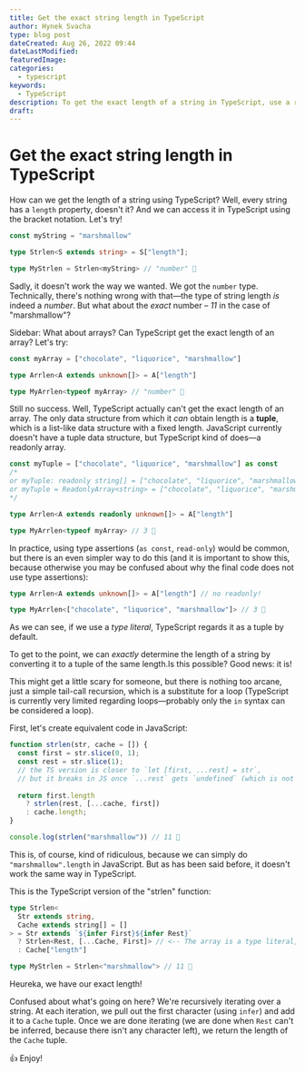 ```yaml
---
title: Get the exact string length in TypeScript
author: Hynek Svacha
type: blog post
dateCreated: Aug 26, 2022 09:44 
dateLastModified:
featuredImage:
categories:
  - typescript
keywords:
  - TypeScript
description: To get the exact length of a string in TypeScript, use a recursive type to convert it to an array of characters. While TypeScript can not get the exact length of a string, it can get the exact length of an array.
draft:
---
```


# Get the exact string length in TypeScript

How can we get the length of a string using TypeScript? Well, every string has a `length` property, doesn't it? And we can access it in TypeScript using the bracket notation. Let's try!

```ts
const myString = "marshmallow"

type Strlen<S extends string> = S["length"];

type MyStrlen = Strlen<myString> // "number" 🤔
```

Sadly, it doesn't work the way we wanted. We got the `number` type. Technically, there's nothing wrong with that—the type of string length *is* indeed a  *number*. But what about the *exact* number – *11* in the case of "marshmallow"?

Sidebar: What about arrays? Can TypeScript get the exact length of an array? Let's try:

```ts
const myArray = ["chocolate", "liquorice", "marshmallow"]

type Arrlen<A extends unknown[]> = A["length"]

type MyArrlen<typeof myArray> // "number" 🤔
```

Still no success. Well, TypeScript actually can't get the exact length of an array. The only data structure from which it *can* obtain length is a **tuple**, which is a list-like data structure with a fixed length. JavaScript currently doesn't have a tuple data structure, but TypeScript kind of does—a readonly array.

```ts
const myTuple = ["chocolate", "liquorice", "marshmallow"] as const
/*
or myTuple: readonly string[] = ["chocolate", "liquorice", "marshmallow"]
or myTuple = ReadonlyArray<string> = ["chocolate", "liquorice", "marshmallow"]
*/

type Arrlen<A extends readonly unknown[]> = A["length"]

type MyArrlen<typeof myArray> // 3 🎉
```

In practice, using type assertions (`as const`, `read-only`) would be common, but there is an even simpler way to do this (and it is important to show this, because otherwise you may be confused about why the final code does not use type assertions):

```ts
type Arrlen<A extends unknown[]> = A["length"] // no readonly!

type MyArrlen<["chocolate", "liquorice", "marshmallow"]> // 3 🎉
```

As we can see, if we use a *type literal*, TypeScript regards it as a tuple by default.

To get to the point, we can *exactly* determine the length of a string by converting it to a tuple of the same length.Is this possible? Good news: it is!

This might get a little scary for someone, but there is nothing too arcane, just a simple tail-call recursion, which is a substitute for a loop (TypeScript is currently very limited regarding loops—probably only the `in` syntax can be considered a loop).

First, let's create equivalent code in JavaScript:

```js
function strlen(str, cache = []) {
  const first = str.slice(0, 1);
  const rest = str.slice(1);
  // the TS version is closer to `let [first, ...rest] = str`,
  // but it breaks in JS once `...rest` gets `undefined` (which is not iterable)
  
  return first.length 
    ? strlen(rest, [...cache, first]) 
    : cache.length;
}

console.log(strlen("marshmallow")) // 11 🎉
```

This is, of course, kind of ridiculous, because we can simply do `"marshmallow".length` in JavaScript. But as has been said before, it doesn't work the same way in TypeScript.

This is the TypeScript version of the "strlen" function: 

```ts
type Strlen<
  Str extends string,
  Cache extends string[] = []
> = Str extends `${infer First}${infer Rest}`
  ? Strlen<Rest, [...Cache, First]> // <-- The array is a type literal, no need for 'readonly' (see above)
  : Cache["length"]

type MyStrlen = Strlen<"marshmallow"> // 11 🎉
```

Heureka, we have our exact length!

Confused about what's going on here? We're recursively iterating over a string. At each iteration, we pull out the first character (using `infer`) and add it to a `Cache` tuple. Once we are done iterating (we are done when `Rest` can't be inferred, because there isn't any character left), we return the length of the `Cache` tuple.

👍 Enjoy!